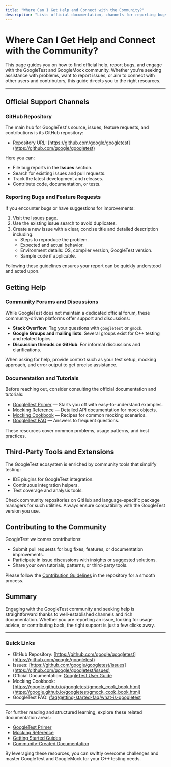 ```yaml
---
title: "Where Can I Get Help and Connect with the Community?"
description: "Lists official documentation, channels for reporting bugs, seeking help, and joining the community. Directs users to GitHub, issue trackers, and third-party tools/extensions."
---
```


# Where Can I Get Help and Connect with the Community?

This page guides you on how to find official help, report bugs, and engage with the GoogleTest and GoogleMock community. Whether you're seeking assistance with problems, want to report issues, or aim to connect with other users and contributors, this guide directs you to the right resources.

---

## Official Support Channels

### GitHub Repository

The main hub for GoogleTest's source, issues, feature requests, and contributions is its GitHub repository:

- Repository URL: [https://github.com/google/googletest](https://github.com/google/googletest)

Here you can:
- File bug reports in the **Issues** section.
- Search for existing issues and pull requests.
- Track the latest development and releases.
- Contribute code, documentation, or tests.

### Reporting Bugs and Feature Requests

If you encounter bugs or have suggestions for improvements:

1. Visit the [Issues page](https://github.com/google/googletest/issues).
2. Use the existing issue search to avoid duplicates.
3. Create a new issue with a clear, concise title and detailed description including:
   - Steps to reproduce the problem.
   - Expected and actual behavior.
   - Environment details: OS, compiler version, GoogleTest version.
   - Sample code if applicable.

Following these guidelines ensures your report can be quickly understood and acted upon.

## Getting Help

### Community Forums and Discussions

While GoogleTest does not maintain a dedicated official forum, these community-driven platforms offer support and discussions:

- **Stack Overflow**: Tag your questions with `googletest` or `gmock`.
- **Google Groups and mailing lists**: Several groups exist for C++ testing and related topics.
- **Discussion threads on GitHub**: For informal discussions and clarifications.

When asking for help, provide context such as your test setup, mocking approach, and error output to get precise assistance.

### Documentation and Tutorials

Before reaching out, consider consulting the official documentation and tutorials:

- [GoogleTest Primer](primer.md) — Starts you off with easy-to-understand examples.
- [Mocking Reference](docs/reference/mocking.md) — Detailed API documentation for mock objects.
- [Mocking Cookbook](https://google.github.io/googletest/gmock_cook_book.html) — Recipes for common mocking scenarios.
- [GoogleTest FAQ](faq/getting-started-faq/what-is-googletest.mdx) — Answers to frequent questions.

These resources cover common problems, usage patterns, and best practices.

## Third-Party Tools and Extensions

The GoogleTest ecosystem is enriched by community tools that simplify testing:

- IDE plugins for GoogleTest integration.
- Continuous integration helpers.
- Test coverage and analysis tools.

Check community repositories on GitHub and language-specific package managers for such utilities. Always ensure compatibility with the GoogleTest version you use.

## Contributing to the Community

GoogleTest welcomes contributions:

- Submit pull requests for bug fixes, features, or documentation improvements.
- Participate in issue discussions with insights or suggested solutions.
- Share your own tutorials, patterns, or third-party tools.

Please follow the [Contribution Guidelines](https://github.com/google/googletest/blob/main/CONTRIBUTING.md) in the repository for a smooth process.

## Summary

Engaging with the GoogleTest community and seeking help is straightforward thanks to well-established channels and rich documentation. Whether you are reporting an issue, looking for usage advice, or contributing back, the right support is just a few clicks away.

---

### Quick Links

- GitHub Repository: [https://github.com/google/googletest](https://github.com/google/googletest)
- Issues: [https://github.com/google/googletest/issues](https://github.com/google/googletest/issues)
- Official Documentation: [GoogleTest User Guide](docs/index.md)
- Mocking Cookbook: [https://google.github.io/googletest/gmock_cook_book.html](https://google.github.io/googletest/gmock_cook_book.html)
- GoogleTest FAQ: [/faq/getting-started-faq/what-is-googletest](faq/getting-started-faq/what-is-googletest.mdx)

---

For further reading and structured learning, explore these related documentation areas:

- [GoogleTest Primer](primer.md)
- [Mocking Reference](docs/reference/mocking.md)
- [Getting Started Guides](getting-started/)
- [Community-Created Documentation](docs/community_created_documentation.md)

By leveraging these resources, you can swiftly overcome challenges and master GoogleTest and GoogleMock for your C++ testing needs.
